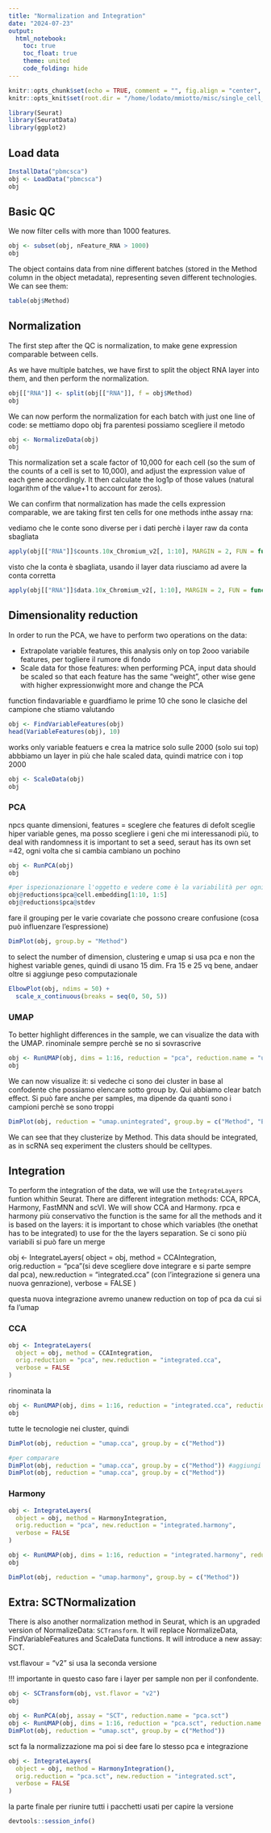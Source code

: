 ---
title: "Normalization and Integration"
date: "2024-07-23"
output: 
  html_notebook:
    toc: true
    toc_float: true
    theme: united
    code_folding: hide
---

```{r setup, include=FALSE}
knitr::opts_chunk$set(echo = TRUE, comment = "", fig.align = "center", fig.height = 5, fig.width = 7, warning = F)
knitr::opts_knit$set(root.dir = "/home/lodato/mmiotto/misc/single_cell_bootcamp_unimi/") 

library(Seurat)
library(SeuratData)
library(ggplot2)
```

## Load data
```{r}
InstallData("pbmcsca")
obj <- LoadData("pbmcsca")
obj
```

## Basic QC
We now filter cells with more than 1000 features.
```{r}
obj <- subset(obj, nFeature_RNA > 1000)
obj
```

The object contains data from nine different batches (stored in the Method column in the object metadata), representing seven different technologies.
We can see them:
```{r}
table(obj$Method)
```

## Normalization
The first step after the QC is normalization, to make gene expression comparable between cells. 

As we have multiple batches, we have first to split the object RNA layer into them, and then perform the normalization.

```{r}
obj[["RNA"]] <- split(obj[["RNA"]], f = obj$Method)
obj
```

We can now perform the normalization for each batch with just one line of code:
se mettiamo dopo obj fra parentesi possiamo scegliere il metodo
```{r}
obj <- NormalizeData(obj)
obj
```
This normalization set a scale factor of 10,000 for each cell (so the sum of the counts of a cell is set to 10,000), and adjust the expression value of each gene accordingly. It then calculate the log1p of those values (natural logarithm of the value+1 to account for zeros).

We can confirm that normalization has made the cells expression comparable, we are taking first ten cells for one methods inthe assay rna:

vediamo che le conte sono diverse per i dati perchè i layer raw da conta sbagliata
```{r}
apply(obj[["RNA"]]$counts.10x_Chromium_v2[, 1:10], MARGIN = 2, FUN = function(x) {sum(x)})
```
visto che la conta è sbagliata, usando il layer data riusciamo ad avere la conta corretta 

```{r}
apply(obj[["RNA"]]$data.10x_Chromium_v2[, 1:10], MARGIN = 2, FUN = function(x) {sum(exp(x) - 1)})
```

## Dimensionality reduction
In order to run the PCA, we have to perform two operations on the data:

* Extrapolate variable features, this analysis only on top 2ooo variabile features, per togliere il rumore di fondo
* Scale data for those features: when performing PCA, input data should be scaled so that each feature has the same "weight", other wise gene with higher expressionwight more and change the PCA

function findavariable e guardfiamo le prime 10 che sono le clasiche del campione che stiamo valutando

```{r}
obj <- FindVariableFeatures(obj)
head(VariableFeatures(obj), 10)
```
works only variable featuers e crea la matrice solo sulle 2000 (solo sui top) abbbiamo un layer in più che hale scaled data, quindi matrice con i top 2000 
```{r}
obj <- ScaleData(obj)
obj
```

### PCA
npcs quante dimensioni, 
features = sceglere che features di defolt sceglie hiper variable genes, ma posso scegliere i geni che mi interessanodi più,
to deal with randomness it is important to set a seed, seraut has its own set =42, ogni volta che si cambia cambiano un pochino
```{r}
obj <- RunPCA(obj)
obj

#per ispezionazionare l'oggetto e vedere come è la variabilità per ogni pc per aiutare la scelta di qunate pc per catturare la varaibiità che mi serve, nella prima riga seleziono quante cellule e pc vedere e poi gli diciamo cosa vedere
obj@reductions$pca@cell.embedding[1:10, 1:5]
obj@reductions$pca@stdev
```



fare il grouping per le varie covariate che possono creare confusione (cosa può influenzare l'espressione)
```{r}
DimPlot(obj, group.by = "Method")
```
to select the number of dimension, clustering e umap si usa pca e non the highest variable genes, quindi di usano 15 dim. Fra 15 e 25 vq bene, andaer oltre si aggiunge peso computazionale
```{r}
ElbowPlot(obj, ndims = 50) +
  scale_x_continuous(breaks = seq(0, 50, 5))
```


### UMAP
To better highlight differences in the sample, we can visualize the data with the UMAP. rinominale sempre perchè se no si sovrascrive
```{r}
obj <- RunUMAP(obj, dims = 1:16, reduction = "pca", reduction.name = "umap.unintegrated")
obj
```

We can now visualize it: si vedeche ci sono dei cluster in base al confodente che possiamo elencare sotto group by. Qui abbiamo clear batch effect. Si può fare anche per samples, ma dipende da quanti sono i campioni perchè se sono troppi
```{r}
DimPlot(obj, reduction = "umap.unintegrated", group.by = c("Method", "Experiment"))
```

We can see that they clusterize by Method. This data should be integrated, as in scRNA seq experiment the clusters should be celltypes.

## Integration
To perform the integration of the data, we will use the `IntegrateLayers` funtion whithin Seurat. There are different integration methods: CCA, RPCA, Harmony, FastMNN and scVI. We will show CCA and Harmony.
rpca e harmony più conservativo
the function is the same for all the methods and it is based on the layers: it is important to chose which variables (the onethat has to be integrated) to use for the the layers separation. Se ci sono più variabili si può fare un merge 

obj <- IntegrateLayers(
  object = obj, method = CCAIntegration,
  orig.reduction = "pca"(si deve scegliere dove integrare e si parte sempre dal pca), new.reduction = "integrated.cca" (con l'integrazione si genera una nuova genrazione),
  verbose = FALSE
)

questa nuova integrazione avremo unanew reduction on top of pca da cui si fa l'umap

### CCA
```{r}
obj <- IntegrateLayers(
  object = obj, method = CCAIntegration,
  orig.reduction = "pca", new.reduction = "integrated.cca",
  verbose = FALSE
)
```
rinominata la 

```{r}
obj <- RunUMAP(obj, dims = 1:16, reduction = "integrated.cca", reduction.name = "umap.cca")
obj
```
tutte le tecnologie nei cluster, quindi 
```{r}
DimPlot(obj, reduction = "umap.cca", group.by = c("Method"))

#per comparare 
DimPlot(obj, reduction = "umap.cca", group.by = c("Method")) #aggiungi simbolo sbarretta
DimPlot(obj, reduction = "umap.cca", group.by = c("Method")) 

```

### Harmony
```{r}
obj <- IntegrateLayers(
  object = obj, method = HarmonyIntegration,
  orig.reduction = "pca", new.reduction = "integrated.harmony",
  verbose = FALSE
)
```


```{r}
obj <- RunUMAP(obj, dims = 1:16, reduction = "integrated.harmony", reduction.name = "umap.harmony")
obj
```

```{r, fig.with=18, fig.high=6}
DimPlot(obj, reduction = "umap.harmony", group.by = c("Method"))
```

## Extra: SCTNormalization
There is also another normalization method in Seurat, which is an upgraded version of NormalizeData: `SCTransform`. It will replace NormalizeData, FindVariableFeatures and ScaleData functions.
It will introduce a new assay: SCT.

vst.flavour = "v2" si usa la seconda versione

!!! importante in questo caso fare i layer per sample non per il confondente. 

```{r}
obj <- SCTransform(obj, vst.flavor = "v2")
obj
```
```{r}
obj <- RunPCA(obj, assay = "SCT", reduction.name = "pca.sct")
obj <- RunUMAP(obj, dims = 1:16, reduction = "pca.sct", reduction.name = "umap.sct")
DimPlot(obj, reduction = "umap.sct", group.by = c("Method"))
```
sct fa la normalizzazione ma poi si dee fare lo stesso pca e integrazione

```{r}
obj <- IntegrateLayers(
  object = obj, method = HarmonyIntegration(),
  orig.reduction = "pca.sct", new.reduction = "integrated.sct",
  verbose = FALSE
)
```


la parte finale per riunire tutti i pacchetti usati per capire la versione
```{r}
devtools::session_info()
```


